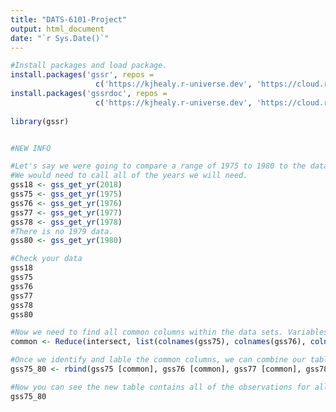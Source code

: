 ```yaml
---
title: "DATS-6101-Project"
output: html_document
date: "`r Sys.Date()`"
---
```

``` r
#Install packages and load package.
install.packages('gssr', repos =
                   c('https://kjhealy.r-universe.dev', 'https://cloud.r-project.org'))
install.packages('gssrdoc', repos =
                   c('https://kjhealy.r-universe.dev', 'https://cloud.r-project.org'))
                   
library(gssr)


#NEW INFO

#Let's say we were going to compare a range of 1975 to 1980 to the data avalible in 2018. 
#We would need to call all of the years we will need.
gss18 <- gss_get_yr(2018)
gss75 <- gss_get_yr(1975)
gss76 <- gss_get_yr(1976)
gss77 <- gss_get_yr(1977)
gss78 <- gss_get_yr(1978)
#There is no 1979 data.
gss80 <- gss_get_yr(1980)

#Check your data
gss18
gss75
gss76
gss77
gss78
gss80

#Now we need to find all common columns within the data sets. Variables that are not avalible in all 5 subsets will not transfer over, because in order to combine these tables, the colmuns need to match.
common <- Reduce(intersect, list(colnames(gss75), colnames(gss76), colnames(gss77), colnames(gss78), colnames(gss80)))

#Once we identify and lable the common columns, we can combine our tables using our new "common" value. 
gss75_80 <- rbind(gss75 [common], gss76 [common], gss77 [common], gss78 [common], gss80 [common])

#Now you can see the new table contains all of the observations for all five years.
gss75_80
```